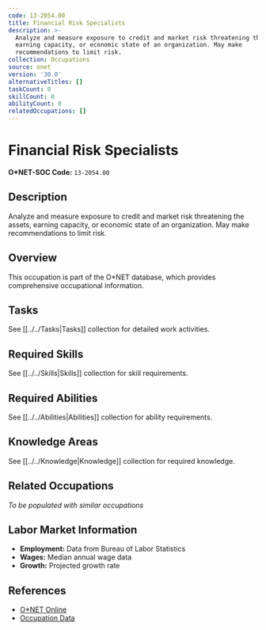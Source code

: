 ```yaml
---
code: 13-2054.00
title: Financial Risk Specialists
description: >-
  Analyze and measure exposure to credit and market risk threatening the assets,
  earning capacity, or economic state of an organization. May make
  recommendations to limit risk.
collection: Occupations
source: onet
version: '30.0'
alternativeTitles: []
taskCount: 0
skillCount: 0
abilityCount: 0
relatedOccupations: []
---
```

# Financial Risk Specialists

**O*NET-SOC Code:** `13-2054.00`

## Description

Analyze and measure exposure to credit and market risk threatening the assets, earning capacity, or economic state of an organization. May make recommendations to limit risk.

## Overview

This occupation is part of the O*NET database, which provides comprehensive occupational information.

## Tasks

See [[../../Tasks|Tasks]] collection for detailed work activities.

## Required Skills

See [[../../Skills|Skills]] collection for skill requirements.

## Required Abilities

See [[../../Abilities|Abilities]] collection for ability requirements.

## Knowledge Areas

See [[../../Knowledge|Knowledge]] collection for required knowledge.

## Related Occupations

*To be populated with similar occupations*

## Labor Market Information

- **Employment:** Data from Bureau of Labor Statistics
- **Wages:** Median annual wage data
- **Growth:** Projected growth rate

## References

- [O*NET Online](https://www.onetonline.org/link/summary/13-2054.00)
- [Occupation Data](https://www.onetcenter.org/)

